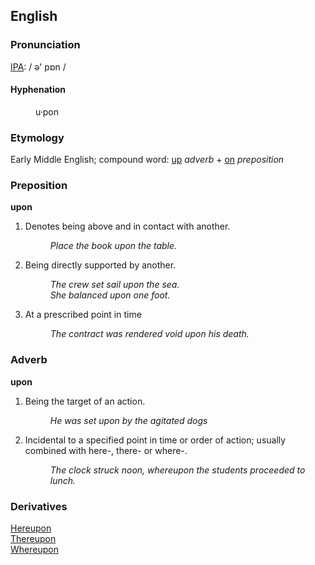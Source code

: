 ==English==

===Pronunciation===
[[IPA]]: / ə' pɒn /

====Hyphenation====
:u&middot;pon

===Etymology===
Early Middle English; compound word: [[up]] ''adverb'' + [[on]] ''preposition''

=== Preposition ===
'''upon'''

#Denotes being above and in contact with another.
#:''Place the book upon the table.''
#Being directly supported by another.
#:''The crew set sail upon the sea.''
#:''She balanced upon one foot.''
#At a prescribed point in time
#:''The contract was rendered void upon his death.''


===Adverb===
'''upon'''

#Being the target of an action.
#:''He was set upon by the agitated dogs''
#Incidental to a specified point in time or order of action; usually combined with here-, there- or where-.
#:''The clock struck noon, whereupon the students proceeded to lunch.'' 

===Derivatives===
[[Hereupon]]<br />
[[Thereupon]]<br />
[[Whereupon]]